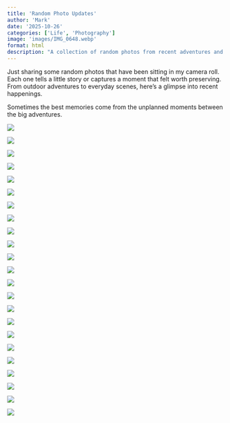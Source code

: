 ```yaml
---
title: 'Random Photo Updates'
author: 'Mark'
date: '2025-10-26'
categories: ['Life', 'Photography']
image: 'images/IMG_0648.webp'
format: html
description: "A collection of random photos from recent adventures and everyday moments. These captured memories showcase different places, experiences, and moments worth remembering."
---
```


Just sharing some random photos that have been sitting in my camera roll. Each one tells a little story or captures a moment that felt worth preserving. From outdoor adventures to everyday scenes, here's a glimpse into recent happenings.

Sometimes the best memories come from the unplanned moments between the big adventures.

![](images/IMG_0648.webp)

![](images/IMG_0658.webp)

![](images/IMG_0665.webp)

![](images/IMG_0671.webp)

![](images/IMG_0691.webp)

![](images/IMG_0692.webp)

![](images/IMG_0702.webp)

![](images/IMG_0707.webp)

![](images/IMG_0750.webp)

![](images/IMG_0751.webp)

![](images/IMG_0758.webp)

![](images/IMG_0762.webp)

![](images/IMG_0766.webp)

![](images/IMG_0775.webp)

![](images/IMG_0776.webp)

![](images/IMG_0779.webp)

![](images/IMG_0786.webp)

![](images/IMG_0792.webp)

![](images/IMG_0815.webp)

![](images/IMG_0822.webp)

![](images/IMG_0827.webp)

![](images/IMG_0833.webp)

![](images/IMG_0841.webp)